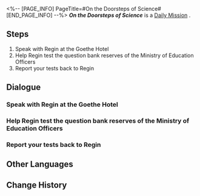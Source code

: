 <%-- [PAGE_INFO]
PageTitle=#On the Doorsteps of Science#
[END_PAGE_INFO] --%>
{{Stub|Dialogue, characters, and location(s)}}
{{Mission Infobox
|id            = 3011205
|title         = 
|image         = Mission On the Doorsteps of Science.png
|type          = Daily
|event_name    = 
|chapter       = 
|requirements  = 
|summary       = <!--official mission summary from Fate's Atlas-->
|characters    = <!--characters that appear in this mission-->
|startLocation = <!--location as it intially appears on the mission screen-->
|world         = <!--i.e. Penacony-->
|area          = <!--i.e. A Child's Dream-->
|prev          = 
|next          = 
|exp           = 
|credits       = 5000
|stellarJade   = 
|other         = {{Card List||delim=;}}
}}
'''''On the Doorsteps of Science''''' is a [[Daily Mission]]<!--in [world]-->.

==Steps==
# Speak with Regin at the Goethe Hotel
# Help Regin test the question bank reserves of the Ministry of Education Officers
# Report your tests back to Regin

<!--
==Gameplay Notes==

--><!--
==Trial Character==

-->
==Dialogue==
{{Stub Dialogue}}
===Speak with Regin at the Goethe Hotel===
{{Mission Description|type=daily|location=<!--to be added-->|The Civilian Scientist, Regin, is looking for help.<br />He seems to have currently taken an interest in the Belobog Ministry of Education's question bank. Maybe you can help him.}}
{{Dialogue Start}}
:{{tx}}
{{Dialogue End}}

===Help Regin test the question bank reserves of the Ministry of Education Officers===
{{Mission Description|type=daily|location=<!--to be added-->|update|The Civilian Scientist, Regin, wants you to test the Ministry of Education's question bank reserves.<br />Go to the Overworld to find officials of the Belobog Ministry of Education and see if they are able to have you stumped.}}
{{Dialogue Start}}
:{{tx}}
{{Dialogue End}}

===Report your tests back to Regin===
{{Mission Description|type=daily|location=<!--to be added-->|update|The Civilian Scientist, Regin, wants you to test the Ministry of Education's question bank reserves.<br />It no longer matters if you got it right or wrong. You have already gotten the information he needs. Find him and tell him your findings.}}
{{Dialogue Start}}
:{{tx}}
{{Dialogue End}}

==Other Languages==
{{Other Languages
|en   = On the Doorsteps of Science
|zhs  = 在科学的大门前
|zht  = 在科學的大門前
|ja   = 科学の門の前で
|ko   = 과학의 문 앞에서
|es   = En el umbral de la ciencia
|fr   = Aux portes de la science
|ru   = На пороге науки
|th   = เบื้องหน้าประตูใหญ่แห่งวิทยาศาสตร์
|vi   = Trước Cánh Cổng Khoa Học
|de   = Auf der Schwelle zur Wissenschaft
|id   = Di Ambang Pintu Ilmu Pengetahuan
|pt   = Na Frente da Ciência
}}

==Change History==
{{Change History|1.0}}
